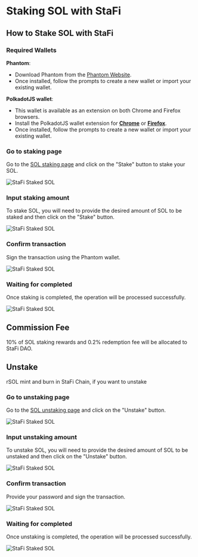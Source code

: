 # Staking SOL with StaFi


## How to Stake SOL with StaFi

### Required Wallets

**Phantom**:

- Download Phantom from the [Phantom Website](https://phantom.app/download).
- Once installed, follow the prompts to create a new wallet or import your existing wallet.

**PolkadotJS wallet**:

- This wallet is available as an extension on both Chrome and Firefox browsers.
- Install the PolkadotJS wallet extension for **[Chrome](https://chrome.google.com/webstore/detail/polkadot%7Bjs%7D-extension/mopnmbcafieddcagagdcbnhejhlodfdd)** or **[Firefox](https://addons.mozilla.org/en-US/firefox/addon/polkadot-js-extension/)**.
- Once installed, follow the prompts to create a new wallet or import your existing wallet.

<Steps>

### Go to staking page

Go to the [SOL staking page](https://app.stafi.io/rtoken/stake/SOL?tokenStandard=Native) and click on the "Stake" button to stake your SOL.

![StaFi Staked SOL](/image/rsolhowtostake_1.png)

### Input staking amount

To stake SOL, you will need to provide the desired amount of SOL to be staked and then click on the "Stake" button.

![StaFi Staked SOL](/image/rsolhowtostake_2.png)

### Confirm transaction

Sign the transaction using the Phantom wallet.

![StaFi Staked SOL](/image/rsolhowtostake_3.png)

### Waiting for completed

Once staking is completed, the operation will be processed successfully.

![StaFi Staked SOL](/image/rbnbunstake_4.png)

</Steps>

## Commission Fee

10% of SOL staking rewards and 0.2% redemption fee will be allocated to StaFi DAO.

## Unstake

<Callout type="info">
rSOL mint and burn in StaFi Chain, if you want to unstake
</Callout>

<Steps>

### Go to unstaking page

Go to the [SOL unstaking page](https://app.stafi.io/rtoken/stake/SOL?tokenStandard=Native) and click on the "Unstake" button.

![StaFi Staked SOL](/image/rsolunstake_1.png)

### Input unstaking amount

To unstake SOL, you will need to provide the desired amount of SOL to be unstaked and then click on the "Unstake" button.

![StaFi Staked SOL](/image/rsolunstake_2.png)

### Confirm transaction

Provide your password and sign the transaction.

![StaFi Staked SOL](/image/rsolunstake_3.png)

### Waiting for completed

Once unstaking is completed, the operation will be processed successfully.

![StaFi Staked SOL](/image/rsolunstake_4.png)

</Steps>


